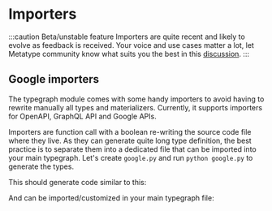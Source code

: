 # Importers

:::caution Beta/unstable feature
Importers are quite recent and likely to evolve as feedback is received. Your voice and use cases matter a lot, let Metatype community know what suits you the best in this [discussion](https://github.com/metatypedev/metatype/discussions/104).
:::

## Google importers

The typegraph module comes with some handy importers to avoid having to rewrite manually all types and materializers. Currently, it supports importers for OpenAPI, GraphQL API and Google APIs.

Importers are function call with a boolean re-writing the source code file where they live. As they can generate quite long type definition, the best practice is to separate them into a dedicated file that can be imported into your main typegraph. Let's create `google.py` and run `python google.py` to generate the types.

<!--<CodeBlock language="python">{require("./importer.py").content}</CodeBlock>-->

This should generate code similar to this:

<!--<CodeBlock language="python">{require("./google.py").content}</CodeBlock>-->

And can be imported/customized in your main typegraph file:
